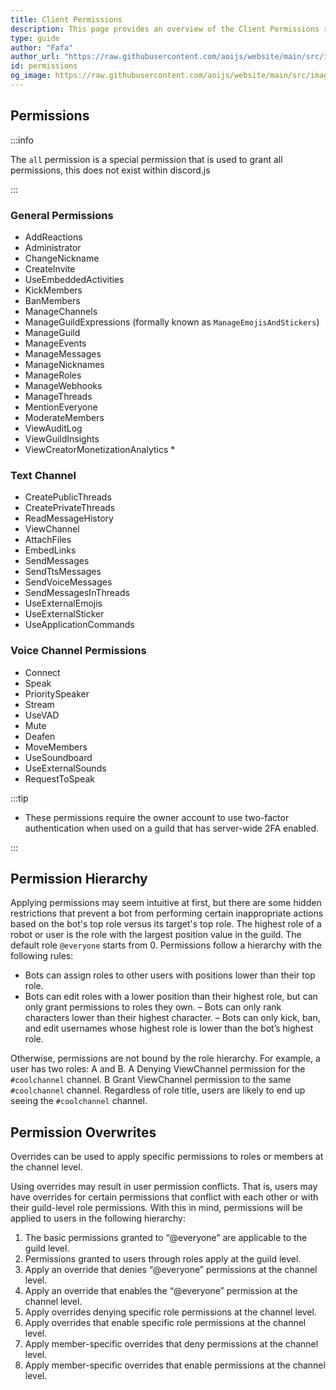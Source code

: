 ```yaml
---
title: Client Permissions
description: This page provides an overview of the Client Permissions required for various functions.
type: guide
author: "Fafa"
author_url: "https://raw.githubusercontent.com/aoijs/website/main/src/images/contributors/fafa.png"
id: permissions
og_image: https://raw.githubusercontent.com/aoijs/website/main/src/images/og/8.png
---
```


## Permissions

:::info 

The `all` permission is a special permission that is used to grant all permissions, this does not exist within discord.js

:::

### General Permissions

- AddReactions
- Administrator
- ChangeNickname
- CreateInvite
- UseEmbeddedActivities
- KickMembers
- BanMembers
- ManageChannels
- ManageGuildExpressions (formally known as `ManageEmojisAndStickers`)
- ManageGuild
- ManageEvents
- ManageMessages
- ManageNicknames
- ManageRoles
- ManageWebhooks
- ManageThreads
- MentionEveryone
- ModerateMembers
- ViewAuditLog
- ViewGuildInsights
- ViewCreatorMonetizationAnalytics *

### Text Channel

- CreatePublicThreads
- CreatePrivateThreads
- ReadMessageHistory
- ViewChannel
- AttachFiles
- EmbedLinks
- SendMessages
- SendTtsMessages
- SendVoiceMessages
- SendMessagesInThreads
- UseExternalEmojis
- UseExternalSticker
- UseApplicationCommands

### Voice Channel Permissions

- Connect
- Speak
- PrioritySpeaker
- Stream
- UseVAD
- Mute
- Deafen
- MoveMembers
- UseSoundboard
- UseExternalSounds
- RequestToSpeak

:::tip

* These permissions require the owner account to use two-factor authentication when used on a guild that has server-wide 2FA enabled.

:::

## Permission Hierarchy

Applying permissions may seem intuitive at first, but there are some hidden restrictions that prevent a bot from performing certain inappropriate actions based on the bot's top role versus its target's top role. The highest role of a robot or user is the role with the largest position value in the guild. The default role `@everyone` starts from 0. Permissions follow a hierarchy with the following rules:

- Bots can assign roles to other users with positions lower than their top role.
- Bots can edit roles with a lower position than their highest role, but can only grant permissions to roles they own.
– Bots can only rank characters lower than their highest character.
– Bots can only kick, ban, and edit usernames whose highest role is lower than the bot’s highest role.

Otherwise, permissions are not bound by the role hierarchy. For example, a user has two roles: A and B. A Denying ViewChannel permission for the `#coolchannel` channel. B Grant ViewChannel permission to the same `#coolchannel` channel. Regardless of role title, users are likely to end up seeing the `#coolchannel` channel.

## Permission Overwrites

Overrides can be used to apply specific permissions to roles or members at the channel level.

Using overrides may result in user permission conflicts. That is, users may have overrides for certain permissions that conflict with each other or with their guild-level role permissions. With this in mind, permissions will be applied to users in the following hierarchy:

1. The basic permissions granted to “@everyone” are applicable to the guild level.
2. Permissions granted to users through roles apply at the guild level.
3. Apply an override that denies “@everyone” permissions at the channel level.
4. Apply an override that enables the “@everyone” permission at the channel level.
5. Apply overrides denying specific role permissions at the channel level.
6. Apply overrides that enable specific role permissions at the channel level.
7. Apply member-specific overrides that deny permissions at the channel level.
8. Apply member-specific overrides that enable permissions at the channel level.
